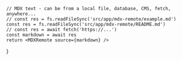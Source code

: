  

    // MDX text - can be from a local file, database, CMS, fetch, anywhere...
    // const res = fs.readFileSync('src/app/mdx-remote/example.md')
    const res = fs.readFileSync('src/app/mdx-remote/README.md')
    // const res = await fetch('https://...')
    const markdown = await res
    return <MDXRemote source={markdown} />
}